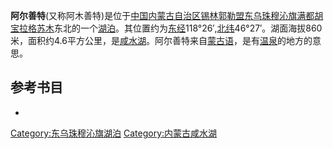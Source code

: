 '''阿尔善特'''(又称阿木善特)是位于[[中国|中国]][[内蒙古自治区|内蒙古自治区]][[锡林郭勒盟|锡林郭勒盟]][[东乌珠穆沁旗|东乌珠穆沁旗]][[满都胡宝拉格苏木|满都胡宝拉格苏木]]东北的一个[[湖泊|湖泊]]。其位置约为[[东经|东经]]118°26′,[[北纬|北纬]]46°27′。湖面海拔860米，面积约4.6平方公里，是[[鹹水湖|咸水湖]]。阿尔善特来自[[蒙古语|蒙古语]]，是有[[溫泉|温泉]]的地方的意思。
== 参考书目 ==
*{{cite book|author=牧寒 |title=《内蒙古湖泊》 |year=2003 |publisher=内蒙古人民出版社 |isbn=9787204039883  }}
{{内蒙古小作品}}

[[Category:东乌珠穆沁旗湖泊|Category:东乌珠穆沁旗湖泊]]
[[Category:内蒙古咸水湖|Category:内蒙古咸水湖]]